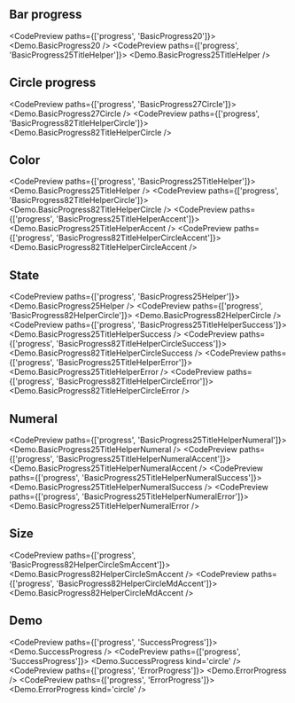 
## Bar progress

<CodePreview paths={['progress', 'BasicProgress20']}>
  <Demo.BasicProgress20 />
</CodePreview>
<CodePreview paths={['progress', 'BasicProgress25TitleHelper']}>
  <Demo.BasicProgress25TitleHelper />
</CodePreview>

## Circle progress

<CodePreview paths={['progress', 'BasicProgress27Circle']}>
  <Demo.BasicProgress27Circle />
</CodePreview>
<CodePreview paths={['progress', 'BasicProgress82TitleHelperCircle']}>
  <Demo.BasicProgress82TitleHelperCircle />
</CodePreview>

## Color

<CodePreview paths={['progress', 'BasicProgress25TitleHelper']}>
  <Demo.BasicProgress25TitleHelper />
</CodePreview>
<CodePreview paths={['progress', 'BasicProgress82TitleHelperCircle']}>
  <Demo.BasicProgress82TitleHelperCircle />
</CodePreview>
<CodePreview paths={['progress', 'BasicProgress25TitleHelperAccent']}>
  <Demo.BasicProgress25TitleHelperAccent />
</CodePreview>
<CodePreview paths={['progress', 'BasicProgress82TitleHelperCircleAccent']}>
  <Demo.BasicProgress82TitleHelperCircleAccent />
</CodePreview>

## State

<CodePreview paths={['progress', 'BasicProgress25Helper']}>
  <Demo.BasicProgress25Helper />
</CodePreview>
<CodePreview paths={['progress', 'BasicProgress82HelperCircle']}>
  <Demo.BasicProgress82HelperCircle />
</CodePreview>
<CodePreview paths={['progress', 'BasicProgress25TitleHelperSuccess']}>
  <Demo.BasicProgress25TitleHelperSuccess />
</CodePreview>
<CodePreview paths={['progress', 'BasicProgress82TitleHelperCircleSuccess']}>
  <Demo.BasicProgress82TitleHelperCircleSuccess />
</CodePreview>
<CodePreview paths={['progress', 'BasicProgress25TitleHelperError']}>
  <Demo.BasicProgress25TitleHelperError />
</CodePreview>
<CodePreview paths={['progress', 'BasicProgress82TitleHelperCircleError']}>
  <Demo.BasicProgress82TitleHelperCircleError />
</CodePreview>

## Numeral

<CodePreview paths={['progress', 'BasicProgress25TitleHelperNumeral']}>
  <Demo.BasicProgress25TitleHelperNumeral />
</CodePreview>
<CodePreview paths={['progress', 'BasicProgress25TitleHelperNumeralAccent']}>
  <Demo.BasicProgress25TitleHelperNumeralAccent />
</CodePreview>
<CodePreview paths={['progress', 'BasicProgress25TitleHelperNumeralSuccess']}>
  <Demo.BasicProgress25TitleHelperNumeralSuccess />
</CodePreview>
<CodePreview paths={['progress', 'BasicProgress25TitleHelperNumeralError']}>
  <Demo.BasicProgress25TitleHelperNumeralError />
</CodePreview>

## Size

<CodePreview paths={['progress', 'BasicProgress82HelperCircleSmAccent']}>
  <Demo.BasicProgress82HelperCircleSmAccent />
</CodePreview>
<CodePreview paths={['progress', 'BasicProgress82HelperCircleMdAccent']}>
  <Demo.BasicProgress82HelperCircleMdAccent />
</CodePreview>

## Demo

<CodePreview paths={['progress', 'SuccessProgress']}>
  <Demo.SuccessProgress />
</CodePreview>
<CodePreview paths={['progress', 'SuccessProgress']}>
  <Demo.SuccessProgress kind='circle' />
</CodePreview>
<CodePreview paths={['progress', 'ErrorProgress']}>
  <Demo.ErrorProgress />
</CodePreview>
<CodePreview paths={['progress', 'ErrorProgress']}>
  <Demo.ErrorProgress kind='circle' />
</CodePreview>
